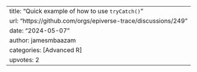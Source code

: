 ---
title: "Quick example of how to use `tryCatch()`"
url: "https://github.com/orgs/epiverse-trace/discussions/249"
date: "2024-05-07"
author: jamesmbaazam
categories: [Advanced R]
upvotes: 2
---